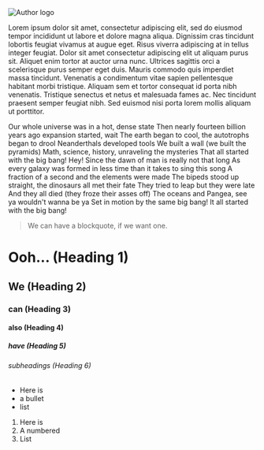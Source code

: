 
<Meta title="Introduction" />

<style>{`
  img.centered {
    display: block;
    margin-left: auto;
    margin-right: auto;
    margin-bottom: 2em;
  }
`}</style>

<img src={Image} alt="Author logo" class="centered" />

Lorem ipsum dolor sit amet, consectetur adipiscing elit, sed do eiusmod tempor incididunt ut labore et dolore magna aliqua. Dignissim cras tincidunt lobortis feugiat vivamus at augue eget. Risus viverra adipiscing at in tellus integer feugiat. Dolor sit amet consectetur adipiscing elit ut aliquam purus sit. Aliquet enim tortor at auctor urna nunc. Ultrices sagittis orci a scelerisque purus semper eget duis. Mauris commodo quis imperdiet massa tincidunt. Venenatis a condimentum vitae sapien pellentesque habitant morbi tristique. Aliquam sem et tortor consequat id porta nibh venenatis. Tristique senectus et netus et malesuada fames ac. Nec tincidunt praesent semper feugiat nibh. Sed euismod nisi porta lorem mollis aliquam ut porttitor.

Our whole universe was in a hot, dense state
Then nearly fourteen billion years ago expansion started, wait
The earth began to cool, the autotrophs began to drool
Neanderthals developed tools
We built a wall (we built the pyramids)
Math, science, history, unraveling the mysteries
That all started with the big bang! Hey!
Since the dawn of man is really not that long
As every galaxy was formed in less time than it takes to sing this song
A fraction of a second and the elements were made
The bipeds stood up straight, the dinosaurs all met their fate
They tried to leap but they were late
And they all died (they froze their asses off)
The oceans and Pangea, see ya wouldn't wanna be ya
Set in motion by the same big bang!
It all started with the big bang!

> We can have a blockquote, if we want one.

# Ooh... (Heading 1)

## We (Heading 2)

### can (Heading 3)

#### also (Heading 4)

##### have (Heading 5)

###### subheadings (Heading 6)

* Here is
* a bullet
* list

1. Here is
2. A numbered
3. List
